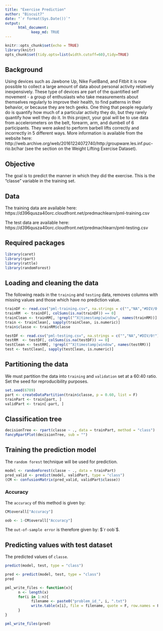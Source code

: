 ```yaml
---
title: "Exercise Prediction"
author: "Biscuit7"
date: "`r format(Sys.Date())`"
output:
      html_document:
            keep_md: TRUE
---
```


```r
knitr::opts_chunk$set(echo = TRUE)
library(knitr)
opts_chunk$set(tidy.opts=list(width.cutoff=60),tidy=TRUE)
```

## Background

Using devices such as Jawbone Up, Nike FuelBand, and Fitbit it is now possible to collect a large amount of data about personal activity relatively inexpensively. These type of devices are part of the quantified self movement - a group of enthusiasts who take measurements about themselves regularly to improve their health, to find patterns in their behavior, or because they are tech geeks. One thing that people regularly do is quantify how much of a particular activity they do, but they rarely quantify how well they do it. In this project, your goal will be to use data from accelerometers on the belt, forearm, arm, and dumbell of 6 participants. They were asked to perform barbell lifts correctly and incorrectly in 5 different ways. More information is available from the website here: http://web.archive.org/web/20161224072740/http:/groupware.les.inf.puc-rio.br/har (see the section on the Weight Lifting Exercise Dataset).

## Objective

The goal is to predict the manner in which they did the exercise. This is the "classe" variable in the training set. 

## Data 

The training data are available here:
https://d396qusza40orc.cloudfront.net/predmachlearn/pml-training.csv

The test data are available here:
https://d396qusza40orc.cloudfront.net/predmachlearn/pml-testing.csv


## Required packages

```r
library(caret)
library(rpart)
library(rattle)
library(randomForest)
```


## Loading and cleaning the data

The following reads in the `training` and `testing` data, removes columns with missing values and those which have no prediction value.

``` r
trainDF <- read.csv("pml-training.csv", na.strings = c("","NA","#DIV/0!"), header = T, sep = ",")
trainRM  <- trainDF[, colSums(is.na(trainDF)) == 0] 
trainClean <- trainRM[, !grepl("^X|timestamp|window", names(trainRM))]
train <- trainClean[, sapply(trainClean, is.numeric)]
train$classe <- trainRM$classe

testDF <- read.csv("pml-testing.csv", na.strings = c("","NA","#DIV/0!"), header = T, sep = ",")
testRM  <- testDF[, colSums(is.na(testDF)) == 0] 
testClean <- testRM[, !grepl("^X|timestamp|window", names(testRM))]
test <- testClean[, sapply(testClean, is.numeric)]
```

## Partitioning the data

We must partition the data into `training` and `validation` set at a 60:40 ratio. Set the seed for reproducibility purposes.

``` r
set.seed(6789) 
part <- createDataPartition(train$classe, p = 0.60, list = F)
trainPart <- train[part, ]
validPart <- train[-part, ]
```

## Classification tree

``` r
decisionTree <- rpart(classe ~ ., data = trainPart, method = "class")
fancyRpartPlot(decisionTree, sub = "") 
```

## Training the prediction model

The `random forest` technique will be used for prediction.

``` r
model <- randomForest(classe ~ ., data = trainPart)
pred_valid <- predict(model, validPart, type = "class")
(CM <- confusionMatrix(pred_valid, validPart$classe))
```

### Accuracy

The `accuracy` of this method is given by:

``` r
CM$overall["Accuracy"]
```

``` r
oob <- 1-CM$overall["Accuracy"]
```


The `out-of-sample error` is therefore given by: $`r oob`$.

## Predicting values with test dataset

The predicted values of `classe`.

``` r
predict(model, test, type = "class")
```

``` r
pred <- predict(model, test, type = "class")
pred

pml_write_files <- function(x){
      n <- length(x)
      for(i in 1:n){
            filename <- paste0("problem_id_", i, ".txt")
            write.table(x[i], file = filename, quote = F, row.names = F, col.names = F)
      }
}

pml_write_files(pred)
```
